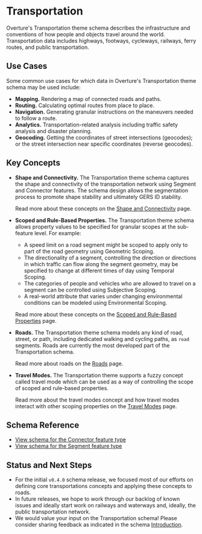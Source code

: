 
# Transportation

Overture's Transportation theme schema describes the infrastructure and
conventions of how people and objects travel around the world. Transportation
data includes highways, footways, cycleways, railways, ferry routes, and public
transportation.

<!--
High-level description above 👆 lifted from:
  https://wiki.overturemaps.org/display/PROJ/Transportation+Task+Force
-->

## Use Cases

Some common use cases for which data in Overture's Transportation theme schema
may be used include:

- **Mapping.** Rendering a map of connected roads and paths.
- **Routing.** Calculating optimal routes from place to place.
- **Navigation.** Generating granular instructions on the maneuvers needed to
  follow a route.
- **Analytics.** Transportation-related analysis including traffic safety
  analysis and disaster planning.
- **Geocoding.** Getting the coordinates of street intersections (geocodes); or
  the street intersection near specific coordinates (reverse geocodes).

## Key Concepts

<ul>
<li>
<p>

**Shape and Connectivity.** The Transportation theme schema captures the shape
and connectivity of the transportation network using Segment and Connector
features. The schema design allows the segmentation process to promote shape
stability and ultimately GERS ID stability.

</p>

<p>

Read more about these concepts on the [Shape and Connectivity](shape-connectivity)
page.

</p>
</li>

<li>

<p>

**Scoped and Rule-Based Properties.** The Transportation theme schema allows property values
to be specified for granular scopes at the sub-feature level. For example:

</p>

- A speed limit on a road segment might be scoped to apply only to part of the
  road geometry using Geometric Scoping.
- The directionality of a segment, controlling the direction or directions in
  which traffic can flow along the segment geometry, may be specified to change
  at different times of day using Temporal Scoping.
- The categories of people and vehicles who are allowed to travel on a segment
  can be controlled using Subjective Scoping.
- A real-world attribute that varies under changing environmental conditions can
  be modeled using Environmental Scoping.

<p>

Read more about these concepts on the [Scoped and Rule-Based Properties](scoping-rules)
page.

</p>

</li>

<li>

<p>

**Roads.** The Transportation theme schema models any kind of road, street, or
path, including dedicated walking and cycling paths, as `road` segments. Roads
are currently the most developed part of the Transportation schema.

</p>

<p>

Read more about roads on the [Roads](roads) page.

</p>

</li>

<li>

<p>

**Travel Modes.** The Transportation theme supports a fuzzy concept called
travel mode which can be used as a way of controlling the scope of scoped
and rule-based properties.

</p>

<p>

Read more about the travel modes concept and how travel modes interact
with other scoping properties on the [Travel Modes](travel-modes) page.

</p>

</li>

</ul>

## Schema Reference

- [View schema for the Connector feature type](/reference/transportation/connector)
- [View schema for the Segment feature type](/reference/transportation/segment)

## Status and Next Steps

- For the initial `v0.4.0` schema release, we focused most of our efforts on
  defining core transportations concepts and applying these concepts to roads.
- In future releases, we hope to work through our backlog of known issues and
  ideally start work on railways and waterways and, ideally, the public
  transportation network.
- We would value your input on the Transportation schema! Please consider
  sharing feedback as indicated in the schema [Introduction](/).
